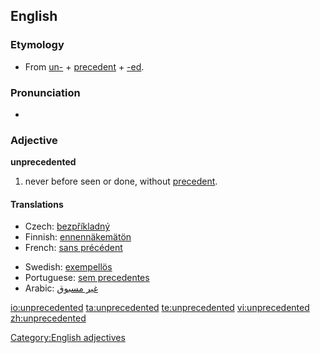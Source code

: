 ==English==

===Etymology===
*From [[un-]] + [[precedent]] + [[-ed]].

===Pronunciation===
*{{audio|en-us-unprecedented.ogg|Audio (US)}}

===Adjective===
'''unprecedented'''

# never before seen or done, without [[precedent]].

====Translations====
{{trans-top|never before seen or done, without precedent}}
*Czech: [[bezpříkladný]] {{m}}
*Finnish: [[ennennäkemätön]]
*French: [[sans précédent]]
{{trans-mid}}
*Swedish: [[exempellös]]
*Portuguese: [[sem precedentes]]
*Arabic: [[غير مسبوق]]
{{trans-bottom}}

[[Category:English adjectives]]

[[io:unprecedented]]
[[ta:unprecedented]]
[[te:unprecedented]]
[[vi:unprecedented]]
[[zh:unprecedented]]